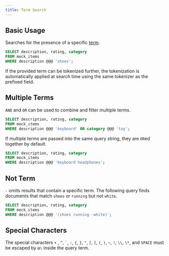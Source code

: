 ```yaml
---
title: Term Search
---
```


## Basic Usage

Searches for the presence of a specific [term](/documentation/concepts/term).

```sql
SELECT description, rating, category
FROM mock_items
WHERE description @@@ 'shoes';
```

If the provided term can be tokenized further, the tokenization is automatically applied at search time using the same tokenizer
as the prefixed field.

## Multiple Terms

`AND` and `OR` can be used to combine and filter multiple terms.

```sql
SELECT description, rating, category
FROM mock_items
WHERE description @@@ 'keyboard' OR category @@@ 'toy';
```

If multiple terms are passed into the same query string, they are `OR`ed together by default.

```sql
SELECT description, rating, category
FROM mock_items
WHERE description @@@ 'keyboard headphones';
```

## Not Term

`-` omits results that contain a specific term. The following query finds documents that match
`shoes` or `running` but not `white`.

```sql
SELECT description, rating, category
FROM mock_items
WHERE description @@@ '(shoes running -white)';
```

## Special Characters

The special characters `+` , `^`, `` ` ``, `:`, `{`, `}`, `"`, `[`, `]`, `(`, `)`, `~`, `!`, `\\`, `\*`, and `SPACE` must be escaped by a`\` inside the query term.
